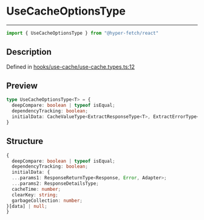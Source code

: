 

# UseCacheOptionsType

<div class="api-docs__separator" data-reactroot="">

---

</div><div class="api-docs__import" data-reactroot="">

```ts
import { UseCacheOptionsType } from "@hyper-fetch/react"
```

</div><div class="api-docs__section">

## Description

</div><div class="api-docs__description"><span class="api-docs__do-not-parse">



</span></div><p class="api-docs__definition">

Defined in [hooks/use-cache/use-cache.types.ts:12](https://github.com/BetterTyped/hyper-fetch/blob/cc329b91/packages/react/src/hooks/use-cache/use-cache.types.ts#L12)

</p><div class="api-docs__section">

## Preview

</div><div class="api-docs__preview type">

```ts
type UseCacheOptionsType<T> = {
  deepCompare: boolean | typeof isEqual; 
  dependencyTracking: boolean; 
  initialData: CacheValueType<ExtractResponseType<T>, ExtractErrorType<T>>[data] | null; 
}
```

</div><div class="api-docs__section">

## Structure

</div><div class="api-docs__returns">

```ts
{
  deepCompare: boolean | typeof isEqual;
  dependencyTracking: boolean;
  initialData: {
  ...params1: ResponseReturnType<Response, Error, Adapter>;
  ...params2: ResponseDetailsType;
  cacheTime: number;
  clearKey: string;
  garbageCollection: number;
}[data] | null;
}
```

</div>